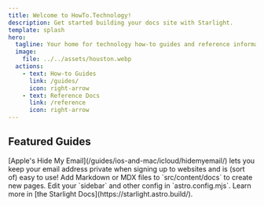 ```yaml
---
title: Welcome to HowTo.Technology!
description: Get started building your docs site with Starlight.
template: splash
hero:
  tagline: Your home for technology how-to guides and reference information!
  image:
    file: ../../assets/houston.webp
  actions:
    - text: How-to Guides
      link: /guides/
      icon: right-arrow
    - text: Reference Docs
      link: /reference
      icon: right-arrow
---
```



## Featured Guides

<CardGrid stagger>
  <Card title="Hide My Email" icon="email">
    [Apple's Hide My Email](/guides/ios-and-mac/icloud/hidemyemail/) lets you
    keep your email address private when signing up to websites and is (sort of)
    easy to use!
  </Card>
  <Card title="Add new content" icon="add-document">
    Add Markdown or MDX files to `src/content/docs` to create new pages.
  </Card>
  <Card title="Configure your site" icon="setting">
    Edit your `sidebar` and other config in `astro.config.mjs`.
  </Card>
  <Card title="Read the docs" icon="open-book">
    Learn more in [the Starlight Docs](https://starlight.astro.build/).
  </Card>
</CardGrid>
